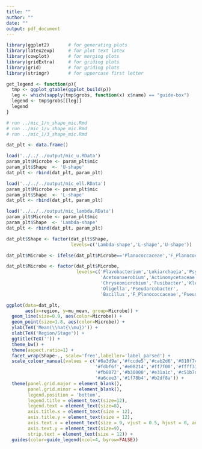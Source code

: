 ```yaml
---
title: ""
author: ""
date: ""
output: pdf_document
---
```


```r
library(ggplot2)       # for generating plots
library(latex2exp)     # for plot text latex
library(cowplot)       # for merging plots
library(gridExtra)     # for griding plots
library(grid)          # for griding plots
library(stringr)       # for uppercase first letter

get_legend <- function(p){
  tmp <- ggplot_gtable(ggplot_build(p))
  leg <- which(sapply(tmp$grobs, function(x) x$name) == "guide-box")
  legend <- tmp$grobs[[leg]]
  legend
}
```


```r
# run ../mic_1/n_shape_mic.Rmd
# run ../mic_1/u_shape_mic.Rmd
# run ../mic_1/3_shape_mic.Rmd
```

```r
dat_plt <- data.frame()

load('../../../output/mic_u.RData')
param_plt$Microbe <- param_plt$mic
param_plt$Shape  <- 'U-shape'
dat_plt <- rbind(dat_plt, param_plt)

load('../../../output/mic_ell.RData')
param_plt$Microbe <- param_plt$mic
param_plt$Shape  <- 'L-shape'
dat_plt <- rbind(dat_plt, param_plt)

load('../../../output/mic_lambda.RData')
param_plt$Microbe <- param_plt$mic
param_plt$Shape  <- 'Lambda-shape'
dat_plt <- rbind(dat_plt, param_plt)

dat_plt$Shape <- factor(dat_plt$Shape,
                        levels=c('Lambda-shape','L-shape','U-shape'))

dat_plt$Microbe <- ifelse(dat_plt$Microbe=='Planococcaceae','F_Planococcaceae',dat_plt$Microbe)

dat_plt$Microbe <- factor(dat_plt$Microbe,
                          levels=c('Flavobacterium','Lokiarchaeia','Psychrobacter','Woeseia',
                                   'Acetoanaerobium','Actinomycetaceae','Bacteroides',
                                   'Chryseomicrobium','Fusibacter','Klebsiella',
                                   'Oligella','Pseudarcobacter',
                                   'Bacillus','F_Planococcaceae','Pseudomonas'))

ggplot(data=dat_plt,
       aes(x=region, y=mu_mean, group=Microbe)) +
  geom_line(size=0.9, aes(color=Microbe)) +
  geom_point(size=1.8, aes(color=Microbe)) +
  ylab(TeX('Mean(\\hat{\\mu})')) +
  xlab(TeX('Region/Stage')) +
  ggtitle(TeX('')) +
  theme_bw() +
  theme(aspect.ratio=1) +
  facet_wrap(Shape~., scale='free',labeller='label_parsed') +
  scale_colour_manual(values = c('#6a3d9a','#fccde5','#cab2d6','#810f7c',
                                 '#fdbf6f','#e08214','#ff7f00','#ffff33',
                                 '#fb8072','#b30000','#e31a1c','#c51b7d',
                                 '#a6cee3','#1f78b4','#b2df8a')) +
  theme(panel.grid.major = element_blank(),
        panel.grid.minor = element_blank(),
        legend.position = 'bottom',
        legend.title = element_text(size=12),
        legend.text = element_text(size=8),
        axis.title.x = element_text(size = 12),
        axis.title.y = element_text(size = 12),
        axis.text.x = element_text(size = 9, vjust = 0.5, hjust = 0, angle = -45),
        axis.text.y = element_text(size=9),
        strip.text = element_text(size = 12)) +
  guides(color=guide_legend(ncol=4, byrow=FALSE))

```








